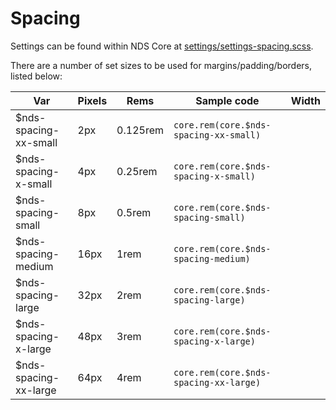 

<Meta title="Docs/Spacing" />

# Spacing

Settings can be found within NDS Core at [settings/settings-spacing.scss](https://github.com/nice-digital/nice-design-system/blob/main/components/nds-core/scss/settings/_settings-spacing.scss).

There are a number of set sizes to be used for margins/padding/borders, listed below:

| Var | Pixels | Rems | Sample code | Width |
| --- | ------ | ---- | ----------- | ----- |
| $nds-spacing-xx-small | 2px | 0.125rem | `core.rem(core.$nds-spacing-xx-small)` | <Block width="xx-small" /> |
| $nds-spacing-x-small | 4px | 0.25rem | `core.rem(core.$nds-spacing-x-small)` | <Block width="x-small" /> |
| $nds-spacing-small | 8px | 0.5rem | `core.rem(core.$nds-spacing-small)` | <Block width="small" /> |
| $nds-spacing-medium | 16px | 1rem | `core.rem(core.$nds-spacing-medium)` | <Block width="medium" /> |
| $nds-spacing-large | 32px | 2rem | `core.rem(core.$nds-spacing-large)` | <Block width="large" /> |
| $nds-spacing-x-large | 48px | 3rem | `core.rem(core.$nds-spacing-x-large)` | <Block width="x-large" /> |
| $nds-spacing-xx-large | 64px | 4rem | `core.rem(core.$nds-spacing-xx-large)` | <Block width="xx-large" /> |
